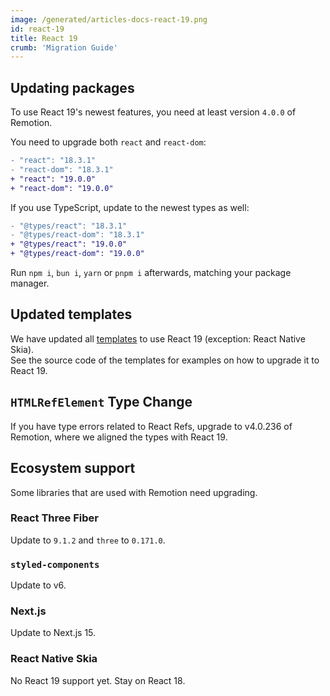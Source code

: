 ```yaml
---
image: /generated/articles-docs-react-19.png
id: react-19
title: React 19
crumb: 'Migration Guide'
---
```


## Updating packages

To use React 19's newest features, you need at least version `4.0.0` of Remotion.

You need to upgrade both `react` and `react-dom`:

```diff
- "react": "18.3.1"
- "react-dom": "18.3.1"
+ "react": "19.0.0"
+ "react-dom": "19.0.0"
```

If you use TypeScript, update to the newest types as well:

```diff
- "@types/react": "18.3.1"
- "@types/react-dom": "18.3.1"
+ "@types/react": "19.0.0"
+ "@types/react-dom": "19.0.0"
```

Run `npm i`, `bun i`, `yarn` or `pnpm i` afterwards, matching your package manager.

## Updated templates

We have updated all [templates](https://remotion.dev/templates) to use React 19 (exception: React Native Skia).  
See the source code of the templates for examples on how to upgrade it to React 19.

## `HTMLRefElement` Type Change

If you have type errors related to React Refs, upgrade to v4.0.236 of Remotion, where we aligned the types with React 19.

## Ecosystem support

Some libraries that are used with Remotion need upgrading.

### React Three Fiber

Update to `9.1.2` and `three` to `0.171.0`.

### `styled-components`

Update to v6.

### Next.js

Update to Next.js 15.

### React Native Skia

No React 19 support yet. Stay on React 18.
